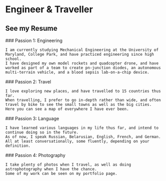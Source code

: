 ---
---

# Engineer & Traveller

## See my Resume

<div>
    ### Passion 1: Engineering

    I am currently studying Mechanical Engineering at the University of Maryland, College Park, and have practiced engineering since high school.
    I have designed my own model rockets and quadcopter drone, and have worked as part of a team to create pn-junction diodes, an autonomous multi-terrain vehicle, and a blood sepsis lab-on-a-chip device.

</div>
<div>
    ### Passion 2: Travel

    I love exploring new places, and have travelled to 15 countries thus far.
    When travelling, I prefer to go in-depth rather than wide, and often travel by bike to see the small towns as well as the big cities.
    Here you can see a map of everywhere I have ever been.

</div>
<div>
    ### Passion 3: Language

    I have learned various languages in my life thus far, and intend to continue doing so in the future.
    As of now, I speak Russian, Belarusian, English, French, and German. All at least conversationally, some fluently, depending on your definition.
</div>
<div>
    ### Passion 4: Photography

    I take plenty of photos when I travel, as well as doing astrophotography when I have the chance.
    Some of my work can be seen on my portfolio page.
</div>